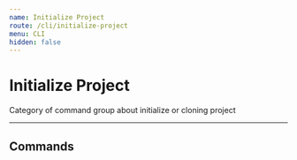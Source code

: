 ---
name: Initialize Project
route: /cli/initialize-project
menu: CLI
hidden: false
---

# Initialize Project

Category of command group about initialize or cloning project

___

## Commands